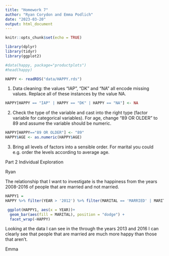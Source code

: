 ```yaml
---
title: "Homework 7"
author: "Ryan Corydon and Emma Podlich"
date: "2023-03-20"
output: html_document
---
```


```r
knitr::opts_chunk$set(echo = TRUE)
```


```r
library(dplyr)
library(tidyr)
library(ggplot2)
```


```r
#data(happy, package="productplots")
#head(happy)
```
```r
HAPPY <- readRDS("data/HAPPY.rds")
```



1. Data cleaning: the values “IAP”, “DK” and “NA” all encode missing values. Replace all of these instances by the value NA.

```r
HAPPY[HAPPY == "IAP" | HAPPY == "DK" | HAPPY == "NA"] <- NA
```


2. Check the type of the variable and cast into the right type (factor variable for categorical variables). For age, change “89 OR OLDER” to 89 and assume the variable should be numeric.

```r
HAPPY[HAPPY=="89 OR OLDER"] <- "89"
HAPPY$AGE <- as.numeric(HAPPY$AGE)
```



3. Bring all levels of factors into a sensible order. For marital you could e.g. order the levels according to average age.





Part 2 Individual Exploration

Ryan

The relationship that I want to investigate is the happiness from the years 2008-2016 of people that are married and not married.

```r
HAPPY1 = 
HAPPY %>% filter(YEAR > '2012') %>% filter(MARITAL == 'MARRIED' | MARITAL == 'DIVORCED') 
```

```r
 ggplot(HAPPY1, aes(x = YEAR))+
  geom_bar(aes(fill = MARITAL), position = "dodge") + 
  facet_wrap(~HAPPY) 
```
Looking at the data I can see in the through the years 2013 and 2016 I can clearly see that people that are married are much more happy than those that aren't. 

Emma